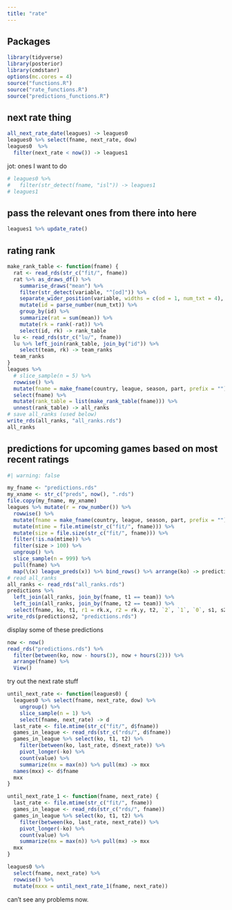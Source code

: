 ```yaml
---
title: "rate"
---
```


## Packages

```r
library(tidyverse)
library(posterior)
library(cmdstanr)
options(mc.cores = 4)
source("functions.R")
source("rate_functions.R")
source("predictions_functions.R")
```

## next rate thing

```r
all_next_rate_date(leagues) -> leagues0
leagues0 %>% select(fname, next_rate, dow) 
leagues0  %>% 
  filter(next_rate < now()) -> leagues1
```

jot: ones I want to do

```r
# leagues0 %>%
#   filter(str_detect(fname, "isl")) -> leagues1
# leagues1
```

## pass the relevant ones from there into here

```r
leagues1 %>% update_rate() 
```

## rating rank

```r
make_rank_table <- function(fname) {
  rat <- read_rds(str_c("fit/", fname))
  rat %>% as_draws_df() %>% 
    summarise_draws("mean") %>% 
    filter(str_detect(variable, "^[od]")) %>% 
    separate_wider_position(variable, widths = c(od = 1, num_txt = 4), too_few = "align_start") %>% 
    mutate(id = parse_number(num_txt)) %>% 
    group_by(id) %>% 
    summarize(rat = sum(mean)) %>% 
    mutate(rk = rank(-rat)) %>% 
    select(id, rk) -> rank_table
  lu <- read_rds(str_c("lu/", fname))
  lu %>% left_join(rank_table, join_by("id")) %>% 
    select(team, rk) -> team_ranks
  team_ranks
}
leagues %>% 
  # slice_sample(n = 5) %>% 
  rowwise() %>% 
  mutate(fname = make_fname(country, league, season, part, prefix = "")) %>% 
  select(fname) %>% 
  mutate(rank_table = list(make_rank_table(fname))) %>% 
  unnest(rank_table) -> all_ranks
# save all_ranks (used below)
write_rds(all_ranks, "all_ranks.rds")
all_ranks
```

## predictions for upcoming games based on most recent ratings

```r
#| warning: false

my_fname <- "predictions.rds"
my_xname <- str_c("preds", now(), ".rds")
file.copy(my_fname, my_xname)
leagues %>% mutate(r = row_number()) %>% 
  rowwise() %>% 
  mutate(fname = make_fname(country, league, season, part, prefix = "")) %>% 
  mutate(mtime = file.mtime(str_c("fit/", fname))) %>% 
  mutate(size = file.size(str_c("fit/", fname))) %>% 
  filter(!is.na(mtime)) %>% 
  filter(size > 100) %>% 
  ungroup() %>% 
  slice_sample(n = 999) %>%
  pull(fname) %>% 
  map(\(x) league_preds(x)) %>% bind_rows() %>% arrange(ko) -> predictions
# read all_ranks
all_ranks <- read_rds("all_ranks.rds")
predictions %>% 
  left_join(all_ranks, join_by(fname, t1 == team)) %>% 
  left_join(all_ranks, join_by(fname, t2 == team)) %>% 
  select(fname, ko, t1, r1 = rk.x, r2 = rk.y, t2, `2`, `1`, `0`, s1, s2) -> predictions2
write_rds(predictions2, "predictions.rds")
```

display some of these predictions

```r
now <- now()
read_rds("predictions.rds") %>% 
  filter(between(ko, now - hours(3), now + hours(2))) %>% 
  arrange(fname) %>% 
  View()
```

try out the next rate stuff

```r
until_next_rate <- function(leagues0) {
  leagues0 %>% select(fname, next_rate, dow) %>% 
    ungroup() %>% 
    slice_sample(n = 1) %>% 
    select(fname, next_rate) -> d
  last_rate <- file.mtime(str_c("fit/", d$fname))
  games_in_league <- read_rds(str_c("rds/", d$fname))
  games_in_league %>% select(ko, t1, t2) %>% 
    filter(between(ko, last_rate, d$next_rate)) %>% 
    pivot_longer(-ko) %>% 
    count(value) %>% 
    summarize(mx = max(n)) %>% pull(mx) -> mxx
  names(mxx) <- d$fname
  mxx
}
```

```r
until_next_rate_1 <- function(fname, next_rate) {
  last_rate <- file.mtime(str_c("fit/", fname))
  games_in_league <- read_rds(str_c("rds/", fname))
  games_in_league %>% select(ko, t1, t2) %>% 
    filter(between(ko, last_rate, next_rate)) %>% 
    pivot_longer(-ko) %>% 
    count(value) %>% 
    summarize(mx = max(n)) %>% pull(mx) -> mxx
  mxx
}
```

```r
leagues0 %>% 
  select(fname, next_rate) %>% 
  rowwise() %>% 
  mutate(mxxx = until_next_rate_1(fname, next_rate))
```

can't see any problems now.
